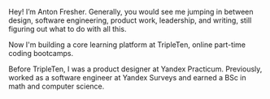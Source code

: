 
Hey! I’m Anton Fresher. Generally, you would see me jumping in between design, software engineering, product work, leadership, and writing, still figuring out what to do with all this.

Now I'm building a core learning platform at <Link href='https://tripleten.com' view='filled' color='#ff976b'>TripleTen</Link>, online part-time coding bootcamps.

Before TripleTen, I was a product designer at <Link href='https://practicum.yandex.ru' view='filled' color='#c3c3c3'>Yandex Practicum</Link>. Previously, worked as a software engineer at <Link href='https://surveys.yandex.com/' view='filled' color='#b2c2f2'>Yandex Surveys</Link> and earned a BSc in math and computer science.
